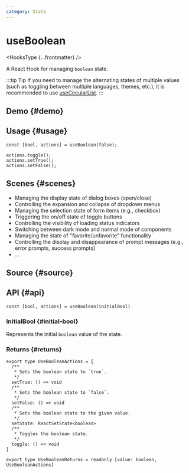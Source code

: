 ```yaml
---
category: State
---
```


# useBoolean


<HooksType {...frontmatter} />

<Since version="v1.3.0" />

A React Hook for managing `boolean` state.

:::tip Tip
If you need to manage the alternating states of multiple values (such as toggling between multiple languages, themes, etc.), it is recommended to use [useCircularList](/reference/use-circular-list).
:::

## Demo \{#demo}


<App />

## Usage \{#usage}

```tsx
const [bool, actions] = useBoolean(false);

actions.toggle();
actions.setTrue();
actions.setFalse();
```

## Scenes \{#scenes}

- Managing the display state of dialog boxes (open/close)
- Controlling the expansion and collapse of dropdown menus
- Managing the selection state of form items (e.g., checkbox)
- Triggering the on/off state of toggle buttons
- Controlling the visibility of loading status indicators
- Switching between dark mode and normal mode of components
- Managing the state of "favorite/unfavorite" functionality
- Controlling the display and disappearance of prompt messages (e.g., error prompts, success prompts)
- ...

## Source \{#source}


<Source />

## API \{#api}

```tsx
const [bool, actions] = useBoolean(initialBool)
```

### InitialBool \{#initial-bool}

Represents the initial `boolean` value of the state.

### Returns \{#returns}

```tsx
export type UseBooleanActions = {
  /**
   * Sets the boolean state to `true`.
   */
  setTrue: () => void
  /**
   * Sets the boolean state to `false`.
   */
  setFalse: () => void
  /**
   * Sets the boolean state to the given value.
   */
  setState: ReactSetState<boolean>
  /**
   * Toggles the boolean state.
   */
  toggle: () => void
}

export type UseBooleanReturns = readonly [value: boolean, UseBooleanActions]
```
